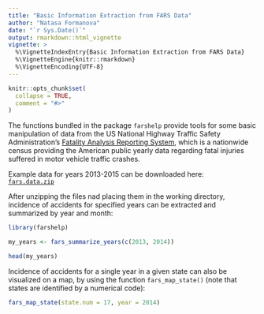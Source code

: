 ```yaml
---
title: "Basic Information Extraction from FARS Data"
author: "Natasa Formanova"
date: "`r Sys.Date()`"
output: rmarkdown::html_vignette
vignette: >
  %\VignetteIndexEntry{Basic Information Extraction from FARS Data}
  %\VignetteEngine{knitr::rmarkdown}
  %\VignetteEncoding{UTF-8}
---
```


```r
knitr::opts_chunk$set(
  collapse = TRUE,
  comment = "#>"
)
```

The functions bundled in the package `farshelp` provide tools for some basic manipulation of data from the US National Highway Traffic Safety Administration's [Fatality Analysis Reporting System](https://www.nhtsa.gov/Data/Fatality-Analysis-Reporting-System-(FARS)), which is a nationwide census providing the American public yearly data regarding fatal injuries suffered in motor vehicle traffic crashes.

Example data for years 2013-2015 can be downloaded here:  
[`fars.data.zip`](https://d3c33hcgiwev3.cloudfront.net/_e1adac2a5f05192dc8780f3944feec13_fars_data.zip?Expires=1537833600&Signature=VQQlF2cnmDt5opDQkL8peyB5LOJJJr8Jjdmg2yIQQRtMYwxf-CZ9iTuD2yQXuRHjivAXJrBQAujn7ZA5VJRn--O95So8D0X5eBmxGfuPucnYJI3vZ2JZSl-TZk4I-KLCvm3aZ6wz06TJlMZhdU8VZUmTCfiUk8sG56Iq-UFv1iY_&Key-Pair-Id=APKAJLTNE6QMUY6HBC5A)

After unzipping the files nad placing them in the working directory, incidence of accidents for specified years can be extracted and summarized by year and month:

```r
library(farshelp)

my_years <- fars_summarize_years(c(2013, 2014))

head(my_years)
```

Incidence of accidents for a single year in a given state can also be visualized on a map, by using the function `fars_map_state()` (note that states are identified by a numerical code):

```r
fars_map_state(state.num = 17, year = 2014)
```

